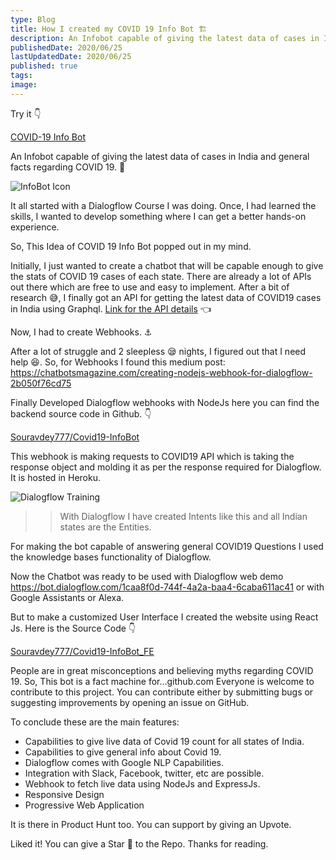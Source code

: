 ```yaml
---
type: Blog
title: How I created my COVID 19 Info Bot 🏗️
description: An Infobot capable of giving the latest data of cases in India and general facts regarding COVID 19. 🙌
publishedDate: 2020/06/25
lastUpdatedDate: 2020/06/25
published: true
tags:
image:
---
```


Try it 👇

<YouTubeEmbed slugHash="mMmjEh71ZeY" />

[COVID-19 Info Bot](https://souravdey777.github.io/Covid19-InfoBot_FE/)

An Infobot capable of giving the latest data of cases in India and general facts regarding COVID 19. 🙌

![InfoBot Icon](https://miro.medium.com/v2/resize:fit:960/1*rgbKP0FIZHHdIiytlnn53Q.gif)

It all started with a Dialogflow Course I was doing. Once, I had learned the skills, I wanted to develop something where I can get a better hands-on experience.

So, This Idea of COVID 19 Info Bot popped out in my mind.

Initially, I just wanted to create a chatbot that will be capable enough to give the stats of COVID 19 cases of each state. There are already a lot of APIs out there which are free to use and easy to implement. After a bit of research 😅, I finally got an API for getting the latest data of COVID19 cases in India using Graphql.
[Link for the API details](https://github.com/COVID19-SARS-CoV-2/web-covid-api/blob/master/india_apis.md) 👈

Now, I had to create Webhooks. ⚓️

After a lot of struggle and 2 sleepless 😪 nights, I figured out that I need help 😆. So, for Webhooks I found this medium post:\
https://chatbotsmagazine.com/creating-nodejs-webhook-for-dialogflow-2b050f76cd75

Finally Developed Dialogflow webhooks with NodeJs here you can find the backend source code in Github. 👇

[Souravdey777/Covid19-InfoBot](https://github.com/Souravdey777/Covid19-InfoBot)

This webhook is making requests to COVID19 API which is taking the response object and molding it as per the response required for Dialogflow. It is hosted in Heroku.

![Dialogflow Training](https://miro.medium.com/v2/resize:fit:1318/format:webp/1*LMZf8D6GnXHhu8uSMgrR8g.png)

> > With Dialogflow I have created Intents like this and all Indian states are the Entities.

For making the bot capable of answering general COVID19 Questions I used the knowledge bases functionality of Dialogflow.

Now the Chatbot was ready to be used with Dialogflow web demo https://bot.dialogflow.com/1caa8f0d-744f-4a2a-baa4-6caba611ac41 or with Google Assistants or Alexa.

But to make a customized User Interface I created the website using React Js. Here is the Source Code 👇

[Souravdey777/Covid19-InfoBot_FE](https://github.com/Souravdey777/Covid19-InfoBot_FE)

People are in great misconceptions and believing myths regarding COVID 19. So, This bot is a fact machine for…github.com
Everyone is welcome to contribute to this project. You can contribute either by submitting bugs or suggesting improvements by opening an issue on GitHub.

To conclude these are the main features:

- Capabilities to give live data of Covid 19 count for all states of India.
- Capabilities to give general info about Covid 19.
- Dialogflow comes with Google NLP Capabilities.
- Integration with Slack, Facebook, twitter, etc are possible.
- Webhook to fetch live data using NodeJs and ExpressJs.
- Responsive Design
- Progressive Web Application

It is there in Product Hunt too. You can support by giving an Upvote.

Liked it! You can give a Star 🌟 to the Repo. Thanks for reading.
